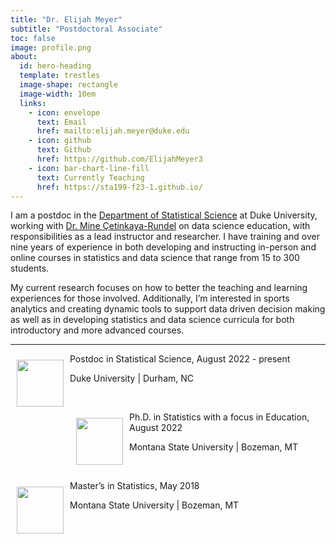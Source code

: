 ```yaml
---
title: "Dr. Elijah Meyer"
subtitle: "Postdoctoral Associate" 
toc: false
image: profile.png
about:
  id: hero-heading
  template: trestles
  image-shape: rectangle
  image-width: 10em
  links:
    - icon: envelope
      text: Email
      href: mailto:elijah.meyer@duke.edu
    - icon: github
      text: Github
      href: https://github.com/ElijahMeyer3
    - icon: bar-chart-line-fill
      text: Currently Teaching
      href: https://sta199-f23-1.github.io/
---
```


I am a postdoc in the [Department of Statistical Science](https://stat.duke.edu/) at Duke University, working with [Dr. Mine Çetinkaya-Rundel](https://mine-cr.com) on data science education, with responsibilities as a lead instructor and researcher. I have training and over nine years of experience in both developing and instructing in-person and online courses in statistics and data science that range from 15 to 300 students.

My current research focuses on how to better the teaching and learning experiences for those involved. Additionally, I'm interested in sports analytics and creating dynamic tools to support data driven decision making as well as in developing statistics and data science curricula for both introductory and more advanced courses.

------------------------------------------------------------------------

![](images/Duke-University-Logo.png){style="float: left; padding: 10px;" fig-align="left" width="75"} Postdoc in Statistical Science, August 2022 - present

Duke University \| Durham, NC

<br>

![](images/montana-state-bobcats.png){style="float: left; padding: 10px;" width="75"}Ph.D. in Statistics with a focus in Education, August 2022

Montana State University \| Bozeman, MT

<br>

![](images/montana-state-bobcats.png){style="float: left; padding: 10px;" width="75"}Master's in Statistics, May 2018

Montana State University \| Bozeman, MT
